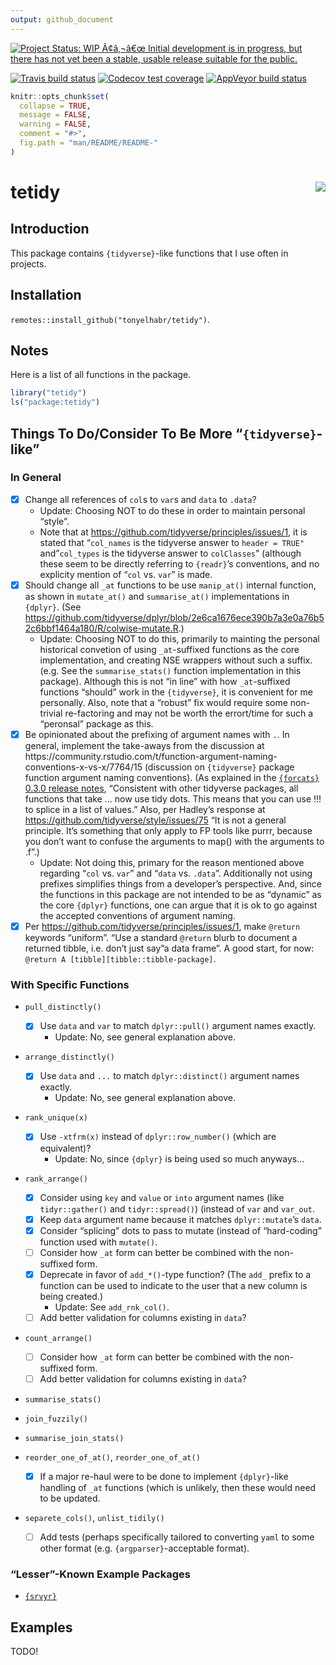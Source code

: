 ```yaml
---
output: github_document
---
```

 
[![Project Status: WIP Ã¢â‚¬â€œ Initial development is in progress, but there has not yet been a stable, usable release suitable for the public.](https://www.repostatus.org/badges/latest/wip.svg)](https://www.repostatus.org/#wip)

<!-- badges: start -->
[![Travis build status](https://travis-ci.org/tonyelhabr/tetidy.svg?branch=master)](https://travis-ci.org/tonyelhabr/tetidy)
[![Codecov test coverage](https://codecov.io/gh/tonyelhabr/tetidy/branch/master/graph/badge.svg)](https://codecov.io/gh/tonyelhabr/tetidy?branch=master)
[![AppVeyor build status](https://ci.appveyor.com/api/projects/status/github/tonyelhabr/tetidy?branch=master&svg=true)](https://ci.appveyor.com/project/tonyelhabr/tetidy)
<!-- badges: end -->

```r
knitr::opts_chunk$set(
  collapse = TRUE,
  message = FALSE,
  warning = FALSE,
  comment = "#>",
  fig.path = "man/README/README-"
)
```

# tetidy <img src="man/figures/logo.png" align="right"/>

##  Introduction

This package contains `{tidyverse}`-like functions that I use often in projects.

## Installation

`remotes::install_github("tonyelhabr/tetidy")`.

## Notes

Here is a list of all functions in the package.

```r
library("tetidy")
ls("package:tetidy")
```


## Things To Do/Consider To Be More "`{tidyverse}`-like"

### In General

- [x] Change all references of `col`s to `var`s and `data` to `.data`?
    - Update: Choosing NOT to do these in order to maintain personal "style".
    - Note that at <https://github.com/tidyverse/principles/issues/1>,
    it is stated that "`col_names` is the tidyverse answer to `header = TRUE"` and
    "`col_types` is the tidyverse answer to `colClasses`" (although these seem
    to be directly referring to `{readr}`'s conventions, and no explicity mention
    of "`col` vs. `var`" is made.
- [x] Should change all `_at` functions to be use `manip_at()` internal function,
as shown in `mutate_at()` and `summarise_at()` implementations in `{dplyr}`.
(See <https://github.com/tidyverse/dplyr/blob/2e6ca1676ece390b7a3e0a76b52c6bbf1464a180/R/colwise-mutate.R>.)
    - Update: Choosing NOT to do this, primarily to mainting the personal
    historical convetion of using `_at`-suffixed functions as the core implementation,
    and creating NSE wrappers without such a suffix. (e.g. See the `summarise_stats()`
    function implementation in this package). Although this is not "in line" with
    how `_at`-suffixed functions "should" work in the `{tidyverse}`, it is
    convenient for me personally. Also, note that a "robust" fix would require 
    some non-trivial re-factoring and may not be worth the errort/time for such 
    a "peronsal" package as this.
- [x] Be opinionated about the prefixing of argument names with `.`. In general,
implement the take-aways from the discussion at
 https://community.rstudio.com/t/function-argument-naming-conventions-x-vs-x/7764/15
(discussion on `{tidyverse}` package function argument naming conventions).
(As explained in the 
[`{forcats}` 0.3.0  release notes](https://www.tidyverse.org/articles/2018/02/forcats-0-3-0/),
"Consistent with other tidyverse packages, all functions that take ... 
now use tidy dots. This means that you can use !!! to splice in a list of values."
Also, per Hadley's response at <https://github.com/tidyverse/style/issues/75>
"It is not a general principle. It's something that only apply to FP tools like 
purrr, because you don't want to confuse the arguments to map() with the 
arguments to .f".)
    - Update: Not doing this, primary for the reason mentioned above regarding
    "`col` vs. `var`" and "`data` vs. `.data`". Additionally not using prefixes
    simplifies things from a developer's perspective. And, since the functions
    in this package are not intended to be as "dynamic" as the core `{dplyr}` functions,
    one can argue that it is ok to go against the accepted
    conventions of argument naming.
- [x] Per <https://github.com/tidyverse/principles/issues/1>, make `@return` keywords "uniform".
    "Use a standard `@return` blurb to document a returned tibble, i.e. don't just say "a data frame".
    A good start, for now: `@return A [tibble][tibble::tibble-package]`.

### With Specific Functions

- `pull_distinctly()`
    - [x] Use `data` and `var` to match `dplyr::pull()` argument names exactly.
        - Update: No, see general explanation above.
    
- `arrange_distinctly()`
    - [x] Use `data` and `...` to match `dplyr::distinct()` argument names exactly.
        - Update: No, see general explanation above.

- `rank_unique(x)`
    - [x] Use `-xtfrm(x)` instead of `dplyr::row_number()` (which are equivalent)?
        - Update: No, since `{dplyr}` is being used so much anyways...

- `rank_arrange()`
    - [x] Consider using `key` and `value` or `into` argument names (like `tidyr::gather()` and `tidyr::spread()`)
    (instead of `var` and `var_out`.
    - [x] Keep `data` argument name because it matches `dplyr::mutate`'s `data`.
    - [x] Consider "splicing" dots to pass to mutate (instead of "hard-coding" function used with `mutate()`.
    - [ ] Consider how `_at` form can better be combined with the non-suffixed form.
    - [x] Deprecate in favor of `add_*()`-type function? (The `add_` prefix to a 
    function can be used to indicate to the user that a new column is being created.)
        - Update: See `add_rnk_col()`.
    - [ ] Add better validation for columns existing in `data`?
    
- `count_arrange()`
    - [ ] Consider how `_at` form can better be combined with the non-suffixed form.
    - [ ] Add better validation for columns existing in `data`?

- `summarise_stats()`

- `join_fuzzily()`

- `summarise_join_stats()`

- `reorder_one_of_at()`, `reorder_one_of_at()`
    - [x] If a major re-haul were to be done to implement `{dplyr}`-like handling 
    of `_at` functions (which is unlikely, then these would need to be updated.
- `separete_cols()`, `unlist_tidily()`
    - [ ] Add tests (perhaps specifically tailored to converting `yaml` to some
    other format (e.g. `{argparser}`-acceptable format).

### "Lesser"-Known Example Packages
- [`{srvyr}`](https://github.com/gergness/srvyr/)

## Examples

TODO!


